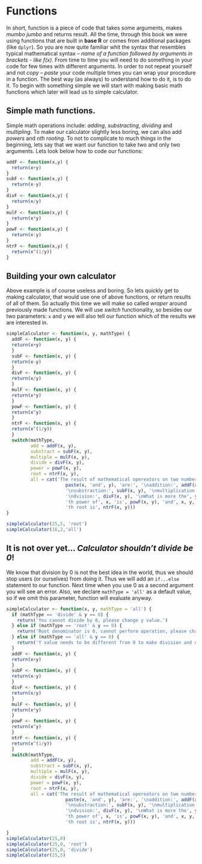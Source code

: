 # Functions {#funcs}

In short, function is a piece of code that takes some arguments, makes *mumbo jumbo* and returns result. All the time, through this book we were using functions that are built in **base R** or comes from additional packages (like `dplyr`). So you are now quite familiar whit the syntax that resembles typical mathematical syntax -- *name of a function followed by arguments in brackets - like f(x)*. From time to time you will need to do something in your code for few times with different arguments. In order to not repeat yourself and not *copy -- paste* your code multiple times you can wrap your procedure in a function. The best way (as always) to understand how to do it, is to do it. To begin with something simple we will start with making basic math functions which later will lead us to simple calculator.

## Simple math functions.
Simple math operations include: *adding*, *substracting*, *dividing* and *multipling*. To make our calculator slightly less boring, we can also add *powers* and *nth rooting*. To not to complicate to much things in the beginning, lets say that we want our function to take two and only two arguments. Lets look below how to code our functions:

```r
addF <- function(x,y) {
  return(x+y)
}
subF <- function(x,y) {
  return(x-y)
}
divF <- function(x,y) {
  return(x/y)
}
mulF <- function(x,y) {
  return(x*y)
}
powF <- function(x,y) {
  return(x:y)
}
ntrF <- function(x,y) {
  return(x^(1/y))
}
```

## Building your own calculator
Above example is of course useless and boring. So lets quickly get to making calculator, that would use one of above functions, or return results of all of them. So actually this time we will make so called *wraper* around previously made functions. We will use *switch* functionality, so besides our two parameters: `x` and `y` we will also tell our function which of the results we are interested in.

```r
simpleCalculator <- function(x, y, mathType) {
  addF <- function(x, y) {
  return(x+y)
  }
  subF <- function(x, y) {
  return(x-y)
  }
  divF <- function(x, y) {
  return(x/y)
  }
  mulF <- function(x, y) {
  return(x*y)
  }
  powF <- function(x, y) {
  return(x^y)
  }
  ntrF <- function(x, y) {
  return(x^(1/y))
  }
  switch(mathType,
         add = addF(x, y),
         substract = subF(x, y),
         multiple = mulF(x, y),
         divide = divF(x, y),
         power = powF(x, y),
         root = ntrF(x, y),
         all = cat('The result of mathematical opereators on two numbers:',
                      paste(x, 'and', y), 'are:', '\naddition:', addF(x, y),
                      '\nsubstraction:', subF(x, y), '\nmultiplication:', mulF(x, y),
                      '\ndvision:', divF(x, y), '\nWhat is more the', y,
                      'th power of', x, 'is', powF(x, y), 'and', x, y,
                      'th root is', ntrF(x, y)))
}

simpleCalculator(25,5, 'root')
simpleCalculator(16,2,'all')
```

## It is not over yet... *Calculator shouldn't divide be 0*!

We know that division by 0 is not the best idea in the world, thus we should stop users (or ourselves) from doing it. Thus we will add an `if...else` statement to our function. Next time when you use 0 as a second argument you will see an error. Also, we declare `mathType = 'all'` as a default value, so if we omit this parameter, function will evaluate anyway.

```r
simpleCalculator <- function(x, y, mathType = 'all') {
  if (mathType == 'divide' & y == 0) {
    return('You cannot divide by 0, please change y value.')
  } else if (mathType == 'root' & y == 0) {
    return('Root denominator is 0, cannot perform operation, please change y value.')
  } else if (mathType == 'all' & y == 0) {
    return('Y value needs to be different from 0 to make division and nth root.')
  }
  addF <- function(x, y) {
  return(x+y)
  }
  subF <- function(x, y) {
  return(x-y)
  }
  divF <- function(x, y) {
  return(x/y)
  }
  mulF <- function(x, y) {
  return(x*y)
  }
  powF <- function(x, y) {
  return(x^y)
  }
  ntrF <- function(x, y) {
  return(x^(1/y))
  }
  switch(mathType,
         add = addF(x, y),
         substract = subF(x, y),
         multiple = mulF(x, y),
         divide = divF(x, y),
         power = powF(x, y),
         root = ntrF(x, y),
         all = cat('The result of mathematical opereators on two numbers:',
                      paste(x, 'and', y), 'are:', '\naddition:', addF(x, y),
                      '\nsubstraction:', subF(x, y), '\nmultiplication:', mulF(x, y),
                      '\ndvision:', divF(x, y), '\nWhat is more the', y,
                      'th power of', x, 'is', powF(x, y), 'and', x, y,
                      'th root is', ntrF(x, y)))

}
simpleCalculator(25,0)
simpleCalculator(25,0, 'root')
simpleCalculator(25,0, 'divide')
simpleCalculator(25,5)
```